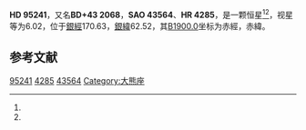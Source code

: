 {{Starbox begin
| name = HD 95241
}}
{{Starbox observe
| epoch = [[J2000.0|J2000.0]]
| constell = {{星座名待查}}<ref name=SIMBAD>{{cite web
 | url=http://simbad.u-strasbg.fr/simbad/sim-id?Ident=HR+4285
 | title =Pulsating variable Star
 | publisher=Centre de Données astronomiques de Strasbourg
 | work=SIMBAD
 | accessdate=2012-07-13}}</ref><ref name=DATA>{{cite web
 | url=http://vizier.u-strasbg.fr/viz-bin/VizieR-5?-out.add=.&-source=5050&-corr=PK=HR&-out.max=9999&HR=4285
 | title=VizieR Detailed Page
 | accessdate=2012-07-13
 | archive-date=2016-03-05
 | archive-url=https://web.archive.org/web/20160305003643/http://vizier.u-strasbg.fr/viz-bin/VizieR-5?-out.add=.&-source=5050&-corr=PK=HR&-out.max=9999&HR=4285
 | dead-url=no
 }}</ref>
| 星官 = 
| ra = {{RA|11|0|20.6}}<ref name=SIMBAD /><ref name=DATA />
| dec = {{DEC|+42|54|41}}<ref name=SIMBAD /><ref name=DATA />
| appmag_v = 6.02<ref name=SIMBAD /><ref name=DATA />
}}
{{Starbox character
| class = F9V<ref name=SIMBAD /><ref name=DATA />
| b-v = 0.57<ref name=SIMBAD /><ref name=DATA />
| u-b = 0.02<ref name=SIMBAD /><ref name=DATA />
| r-i = <ref name=SIMBAD /><ref name=DATA />
| variable = 
}}
{{Starbox astrometry
| radial_v = 0.02
| prop_mo_ra = -6
| parallax = 0.019
| p_error = 
}}
{{Starbox catalog
| names =BD+43 2068，[[SAO星表|SAO]] 43564，[[HD星表|HD]] 95241，[[HR星表|HR]] 4285}}
{{Starbox reference |Simbad=HR+4285}}
{{Starbox end}}

'''HD 95241'''，又名'''BD+43 2068'''，'''SAO 43564'''、'''HR 4285'''，是一颗恒星<ref name=SIMBAD /><ref name=DATA />，视星等为6.02，位于[[銀道座標系|銀經]]170.63，[[銀道座標系|銀緯]]62.52，其[[B1900.0|B1900.0]]坐标为赤經{{RA|10|54|40.5}}，赤緯{{DEC|+43|62.52|5}}。

== 参考文献 ==
{{reflist}}
{{大熊座}}
{{star-stub}}

[[Category:HD和HDE天體|95241]]
[[Category:HR天體|4285]]
[[Category:SAO天體|43564]]
[[Category:大熊座|Category:大熊座]]